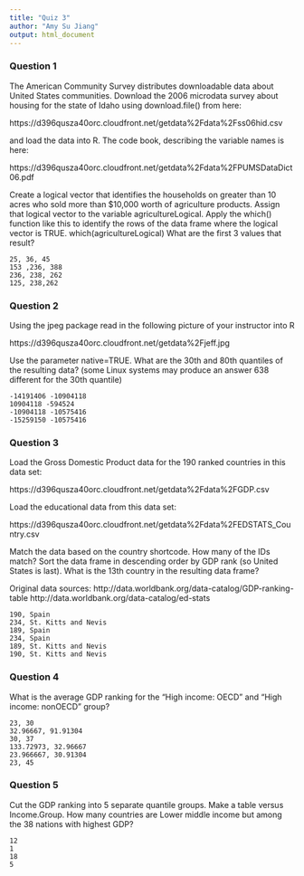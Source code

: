 ```yaml
---
title: "Quiz 3"
author: "Amy Su Jiang"
output: html_document
---
```


### Question 1
The American Community Survey distributes downloadable data about United States communities. Download the 2006 microdata survey about housing for the state of Idaho using download.file() from here:

https://d396qusza40orc.cloudfront.net/getdata%2Fdata%2Fss06hid.csv

and load the data into R. The code book, describing the variable names is here:

https://d396qusza40orc.cloudfront.net/getdata%2Fdata%2FPUMSDataDict06.pdf

Create a logical vector that identifies the households on greater than 10 acres who sold more than $10,000 worth of agriculture products. Assign that logical vector to the variable agricultureLogical. Apply the which() function like this to identify the rows of the data frame where the logical vector is TRUE. which(agricultureLogical) What are the first 3 values that result?

    25, 36, 45
    153 ,236, 388
    236, 238, 262
    125, 238,262

### Question 2

Using the jpeg package read in the following picture of your instructor into R

https://d396qusza40orc.cloudfront.net/getdata%2Fjeff.jpg

Use the parameter native=TRUE. What are the 30th and 80th quantiles of the resulting data? (some Linux systems may produce an answer 638 different for the 30th quantile)

    -14191406 -10904118
    10904118 -594524
    -10904118 -10575416
    -15259150 -10575416

### Question 3

Load the Gross Domestic Product data for the 190 ranked countries in this data set:

https://d396qusza40orc.cloudfront.net/getdata%2Fdata%2FGDP.csv

Load the educational data from this data set:

https://d396qusza40orc.cloudfront.net/getdata%2Fdata%2FEDSTATS_Country.csv

Match the data based on the country shortcode. How many of the IDs match? Sort the data frame in descending order by GDP rank (so United States is last). What is the 13th country in the resulting data frame?

Original data sources:
http://data.worldbank.org/data-catalog/GDP-ranking-table
http://data.worldbank.org/data-catalog/ed-stats

    190, Spain
    234, St. Kitts and Nevis
    189, Spain
    234, Spain
    189, St. Kitts and Nevis
    190, St. Kitts and Nevis

### Question 4

What is the average GDP ranking for the "High income: OECD" and "High income: nonOECD" group?

    23, 30
    32.96667, 91.91304
    30, 37
    133.72973, 32.96667
    23.966667, 30.91304
    23, 45

### Question 5

Cut the GDP ranking into 5 separate quantile groups. Make a table versus Income.Group. How many countries are Lower middle income but among the 38 nations with highest GDP?

    12
    1
    18
    5
